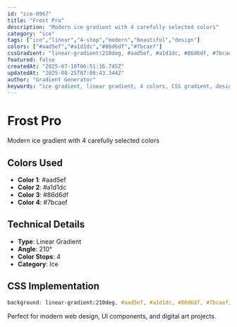 ```yaml
---
id: "ice-0967"
title: "Frost Pro"
description: "Modern ice gradient with 4 carefully selected colors"
category: "ice"
tags: ["ice","linear","4-stop","modern","beautiful","design"]
colors: ["#aad5ef","#a1d1dc","#86d6df","#7bcaef"]
cssGradient: "linear-gradient(210deg, #aad5ef, #a1d1dc, #86d6df, #7bcaef)"
featured: false
createdAt: "2025-07-10T06:51:16.745Z"
updatedAt: "2025-08-25T07:08:43.344Z"
author: "Gradient Generator"
keywords: "ice gradient, linear gradient, 4 colors, CSS gradient, design, #aad5ef, #a1d1dc, #86d6df, #7bcaef"
---
```


# Frost Pro

Modern ice gradient with 4 carefully selected colors

## Colors Used
- **Color 1**: #aad5ef
- **Color 2**: #a1d1dc
- **Color 3**: #86d6df
- **Color 4**: #7bcaef

## Technical Details
- **Type**: Linear Gradient
- **Angle**: 210°
- **Color Stops**: 4
- **Category**: Ice

## CSS Implementation
```css
background: linear-gradient(210deg, #aad5ef, #a1d1dc, #86d6df, #7bcaef);
```

Perfect for modern web design, UI components, and digital art projects.
